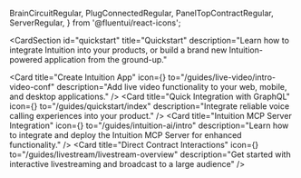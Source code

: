   BrainCircuitRegular,
  PlugConnectedRegular,
  PanelTopContractRegular,
  ServerRegular,
} from '@fluentui/react-icons';

<CardSection
  id="quickstart"
  title="Quickstart"
  description="Learn how to integrate Intuition into your products, or build a brand new Intuition-powered application from the ground-up."
>
  <Card
    title="Create Intuition App"
    icon={<BrainCircuitRegular />}
    to="/guides/live-video/intro-video-conf"
    description="Add live video functionality to your web, mobile, and desktop applications."
  />
  <Card
    title="Quick Integration with GraphQL"
    icon={<PlugConnectedRegular />}
    to="/guides/quickstart/index"
    description="Integrate reliable voice calling experiences into your product."
  />
  <Card
    title="Intuition MCP Server Integration"
    icon={<ServerRegular />}
    to="/guides/intuition-ai/intro"
    description="Learn how to integrate and deploy the Intuition MCP Server for enhanced functionality."
  />
  <Card
    title="Direct Contract Interactions"
    icon={<PanelTopContractRegular />}
    to="/guides/livestream/livestream-overview"
    description="Get started with interactive livestreaming and broadcast to a large audience"
  />
</CardSection>
